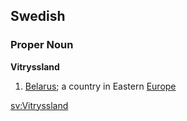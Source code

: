 ==Swedish==
===Proper Noun===
'''Vitryssland'''

#[[Belarus]]; a country in Eastern [[Europe]]

[[sv:Vitryssland]]